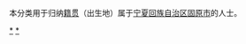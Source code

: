 {{Catnav|頁面分類|各種主題的頁面分類|依中国各省来作的分类|各地中国人|宁夏人}}
{{Catnav|頁面分類|人物|各國人物|中国人|各地中国人|宁夏人}}

本分类用于归纳[[籍贯|籍贯]]（出生地）属于[[宁夏回族自治区|宁夏回族自治区]][[固原市|固原市]]的人士。

[[Category:宁夏人|*]]
[[Category:固原|*]]